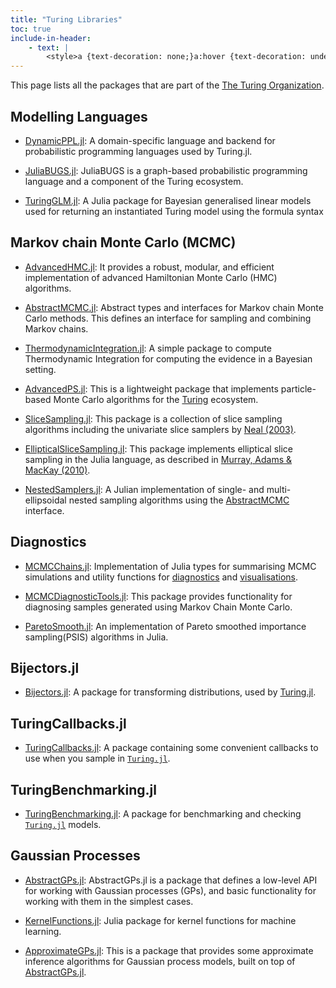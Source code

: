 ```yaml
---
title: "Turing Libraries"
toc: true
include-in-header:
    - text: |
        <style>a {text-decoration: none;}a:hover {text-decoration: underline;}</style>
---
```


This page lists all the packages that are part of the [The Turing Organization](https://github.com/TuringLang).

## Modelling Languages

- [DynamicPPL.jl](https://turinglang.org/DynamicPPL.jl/): A domain-specific language and backend for probabilistic programming languages used by Turing.jl.

- [JuliaBUGS.jl](https://turinglang.org/JuliaBUGS.jl/): JuliaBUGS is a graph-based probabilistic programming language and a component of the Turing ecosystem.

- [TuringGLM.jl](https://turinglang.org/TuringGLM.jl/): A Julia package for Bayesian generalised linear models used for returning an instantiated Turing model using the formula syntax

## Markov chain Monte Carlo (MCMC)

- [AdvancedHMC.jl](https://turinglang.org/AdvancedHMC.jl/): It provides a robust, modular, and efficient implementation of advanced Hamiltonian Monte Carlo (HMC) algorithms.

- [AbstractMCMC.jl](https://turinglang.org/AbstractMCMC.jl/): Abstract types and interfaces for Markov chain Monte Carlo methods. This defines an interface for sampling and combining Markov chains.

- [ThermodynamicIntegration.jl](https://github.com/theogf/ThermodynamicIntegration.jl): A simple package to compute Thermodynamic Integration for computing the evidence in a Bayesian setting.

- [AdvancedPS.jl](https://turinglang.org/AdvancedPS.jl/): This is a lightweight package that implements particle-based Monte Carlo algorithms for the [Turing](https://turinglang.org/) ecosystem.

- [SliceSampling.jl](https://turinglang.org/SliceSampling.jl): This package is a collection of slice sampling algorithms including the univariate slice samplers by [Neal (2003)](https://arxiv.org/abs/physics/0009028).

- [EllipticalSliceSampling.jl](https://turinglang.org/EllipticalSliceSampling.jl/): This package implements elliptical slice sampling in the Julia language, as described in [Murray, Adams & MacKay (2010)](http://proceedings.mlr.press/v9/murray10a/murray10a.pdf).

- [NestedSamplers.jl](https://turinglang.org/NestedSamplers.jl/): A Julian implementation of single- and multi-ellipsoidal nested sampling algorithms using the [AbstractMCMC](https://github.com/turinglang/abstractmcmc.jl) interface.

## Diagnostics

- [MCMCChains.jl](https://turinglang.org/MCMCChains.jl/): Implementation of Julia types for summarising MCMC simulations and utility functions for [diagnostics](https://turinglang.org/MCMCChains.jl/stable/diagnostics/#Diagnostics) and [visualisations](https://turinglang.org/MCMCChains.jl/stable/statsplots/#StatsPlots.jl).

- [MCMCDiagnosticTools.jl](https://turinglang.org/MCMCDiagnosticTools.jl/): This package provides functionality for diagnosing samples generated using Markov Chain Monte Carlo.

- [ParetoSmooth.jl](https://turinglang.org/ParetoSmooth.jl/): An implementation of Pareto smoothed importance sampling(PSIS) algorithms in Julia.

## Bijectors.jl

- [Bijectors.jl](https://turinglang.org/Bijectors.jl/): A package for transforming distributions, used by [Turing.jl](https://github.com/TuringLang/Turing.jl).

## TuringCallbacks.jl

- [TuringCallbacks.jl](https://turinglang.org/TuringCallbacks.jl/): A package containing some convenient callbacks to use when you sample in [`Turing.jl`](https://app.codecov.io/gh/TuringLang/Turing.jl).

## TuringBenchmarking.jl

- [TuringBenchmarking.jl](https://turinglang.org/TuringBenchmarking.jl/): A package for benchmarking and checking [`Turing.jl`](https://github.com/TuringLang/Turing.jl) models.

## Gaussian Processes

- [AbstractGPs.jl](https://juliagaussianprocesses.github.io/AbstractGPs.jl): AbstractGPs.jl is a package that defines a low-level API for working with Gaussian processes (GPs), and basic functionality for working with them in the simplest cases.

- [KernelFunctions.jl](https://juliagaussianprocesses.github.io/KernelFunctions.jl): Julia package for kernel functions for machine learning.

- [ApproximateGPs.jl](https://juliagaussianprocesses.github.io/ApproximateGPs.jl): This is a package that provides some approximate inference algorithms for Gaussian process models, built on top of [AbstractGPs.jl](https://github.com/JuliaGaussianProcesses/AbstractGPs.jl).
